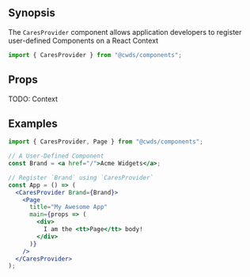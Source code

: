 
## Synopsis

The `CaresProvider` component allows application developers to register user-defined Components on a React Context

```jsx
import { CaresProvider } from "@cwds/components";
```

<!--
### Optional Supporting Section

Additional introductory section or a gallery if there exist a wide range of instances that should be shown (e.g.; IconGallery)
-->

## Props

TODO: Context

<!-- <PropTable docgen={Docgen['CaresProvider']} /> -->

## Examples

```jsx
import { CaresProvider, Page } from "@cwds/components";

// A User-Defined Component
const Brand = <a href="/">Acme Widgets</a>;

// Register `Brand` using `CaresProvider`
const App = () => (
  <CaresProvider Brand={Brand}>
    <Page
      title="My Awesome App"
      main={props => (
        <div>
          I am the <tt>Page</tt> body!
        </div>
      )}
    />
  </CaresProvider>
);
```

<Figure src={caresProviderImg} />
